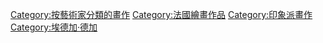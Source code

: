 {{commonscat|Edgar Degas}}
{{DEFAULTSORT:Degas, Edgar}}
[[Category:按藝術家分類的畫作|Category:按藝術家分類的畫作]]
[[Category:法國繪畫作品|Category:法國繪畫作品]]
[[Category:印象派畫作|Category:印象派畫作]]
[[Category:埃德加·德加|Category:埃德加·德加]]
